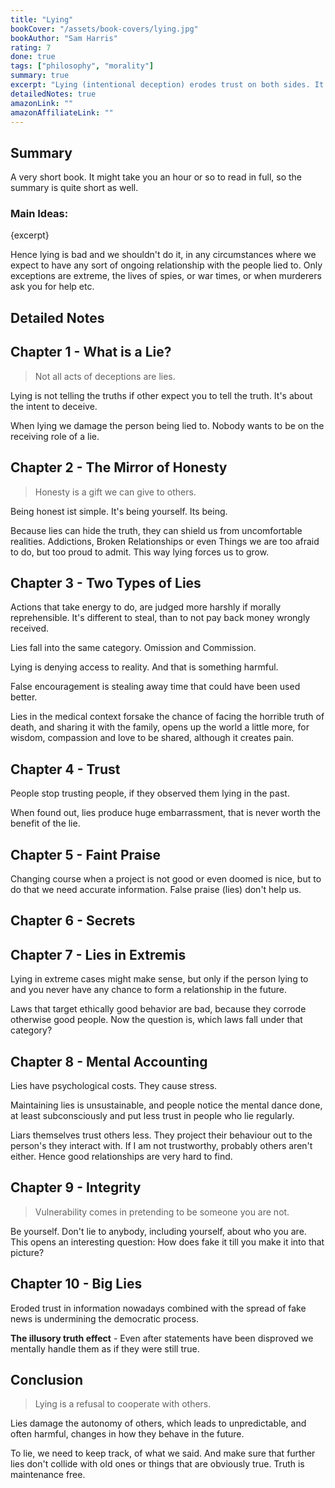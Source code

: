 ```yaml
---
title: "Lying"
bookCover: "/assets/book-covers/lying.jpg"
bookAuthor: "Sam Harris"
rating: 7
done: true
tags: ["philosophy", "morality"]
summary: true
excerpt: "Lying (intentional deception) erodes trust on both sides. It damages relationships in unforeseen ways, needs maintenance and leads to psychological stress. It doesn't help other people live a better life and often leads to slow but sure decline of beautiful relationships. And the benefits are not nearly enough, especially in the long run, to justify all of that."
detailedNotes: true
amazonLink: ""
amazonAffiliateLink: ""
---
```


## Summary 

A very short book. It might take you an hour or so to read in full, so the summary is quite short as well. 

### Main Ideas:

<p>{excerpt}</p>

Hence lying is bad and we shouldn't do it, in any circumstances where we expect to have any sort of ongoing relationship with the people lied to. Only exceptions are extreme, the lives of spies, or war times, or when murderers ask you for help etc. 

## Detailed Notes 

## Chapter 1 - What is a Lie?

> Not all acts of deceptions are lies. 

Lying is not telling the truths if other expect you to tell the truth. It's about the intent to deceive. 

When lying we damage the person being lied to. Nobody wants to be on the receiving role of a lie. 

## Chapter 2 - The Mirror of Honesty

> Honesty is a gift we can give to others. 

Being honest ist simple. It's being yourself. Its being. 

Because lies can hide the truth, they can shield us from uncomfortable realities. Addictions, Broken Relationships or even Things we are too afraid to do, but too proud to admit. This way lying forces us to grow. 

## Chapter 3 - Two Types of Lies

Actions that take energy to do, are judged more harshly if morally reprehensible. It's different to steal, than to not pay back money wrongly received. 

Lies fall into the same category. Omission and Commission. 

Lying is denying access to reality. And that is something harmful. 

False encouragement is stealing away time that could have been used better. 

Lies in the medical context forsake the chance of facing the horrible truth of death, and sharing it with the family, opens up the world a little more, for wisdom, compassion and love to be shared, although it creates pain. 

## Chapter 4 - Trust

People stop trusting people, if they observed them lying in the past. 

When found out, lies produce huge embarrassment, that is never worth the benefit of the lie. 

## Chapter 5 - Faint Praise

Changing course when a project is not good or even doomed is nice, but to do that we need accurate information. False praise (lies) don't help us. 

## Chapter 6 - Secrets

## Chapter 7 - Lies in Extremis

Lying in extreme cases might make sense, but only if the person lying to and you never have any chance to form a relationship in the future. 

Laws that target ethically good behavior are bad, because they corrode otherwise good people. Now the question is, which laws fall under that category?

## Chapter 8 - Mental Accounting

Lies have psychological costs. They cause stress. 

Maintaining lies is unsustainable, and people notice the mental dance done, at least subconsciously and put less trust in people who lie regularly. 

Liars themselves trust others less. They project their behaviour out to the person's they interact with. If I am not trustworthy, probably others aren't either. Hence good relationships are very hard to find. 

## Chapter 9 - Integrity 

> Vulnerability comes in pretending to be someone you are not. 

Be yourself. Don't lie to anybody, including yourself, about who you are. This opens an interesting question: How does fake it till you make it into that picture?

## Chapter 10 - Big Lies

Eroded trust in information nowadays combined with the spread of fake news is undermining the democratic process. 

**The illusory truth effect** - Even after statements have been disproved we mentally handle them as if they were still true. 

## Conclusion

> Lying is a refusal to cooperate with others. 

Lies damage the autonomy of others, which leads to unpredictable, and often harmful, changes in how they behave in the future. 

To lie, we need to keep track, of what we said. And make sure that further lies don't collide with old ones or things that are obviously true. Truth is maintenance free. 
